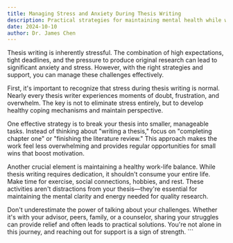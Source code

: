 ```yaml
---
title: Managing Stress and Anxiety During Thesis Writing
description: Practical strategies for maintaining mental health while working on your thesis
date: 2024-10-10
author: Dr. James Chen
---
```


Thesis writing is inherently stressful. The combination of high expectations, tight deadlines, and the pressure to produce original research can lead to significant anxiety and stress. However, with the right strategies and support, you can manage these challenges effectively.

First, it's important to recognize that stress during thesis writing is normal. Nearly every thesis writer experiences moments of doubt, frustration, and overwhelm. The key is not to eliminate stress entirely, but to develop healthy coping mechanisms and maintain perspective.

One effective strategy is to break your thesis into smaller, manageable tasks. Instead of thinking about "writing a thesis," focus on "completing chapter one" or "finishing the literature review." This approach makes the work feel less overwhelming and provides regular opportunities for small wins that boost motivation.

Another crucial element is maintaining a healthy work-life balance. While thesis writing requires dedication, it shouldn't consume your entire life. Make time for exercise, social connections, hobbies, and rest. These activities aren't distractions from your thesis—they're essential for maintaining the mental clarity and energy needed for quality research.

Don't underestimate the power of talking about your challenges. Whether it's with your advisor, peers, family, or a counselor, sharing your struggles can provide relief and often leads to practical solutions. You're not alone in this journey, and reaching out for support is a sign of strength.
\`\`\`

